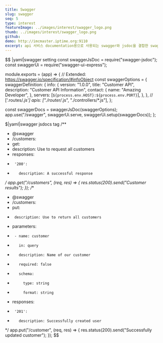```yaml
---
title: Swagger
slug: swagger
seq: 5
type: interest
featureImage: ../images/interest/swagger_logo.png
thumb: ../images/interest/swagger_logo.png
github:
demo: http://imcmaster.iptime.org:9110
excerpt: api 서비스 documentation용으로 사용되는 swagger와 jsdoc을 결합한 swagger doc을 활용한 document
---
```


$$
|yaml|swagger setting
const swaggerJsDoc = require("swagger-jsdoc");
const swaggerUi = require("swagger-ui-express");

module.exports = (app) => {
  // Extended: https://swagger.io/specification/#infoObject
  const swaggerOptions = {
    swaggerDefinition: {
      info: {
        version: "1.0.0",
        title: "Customer API",
        description: "Customer API Information",
        contact: {
          name: "Amazing Developer",
        },
        servers: [`${process.env.HOST}:${process.env.PORT}`],
      },
    },
    // ['.routes/*.js']
    apis: ["./router/*.js", "./controllers/*.js"],
  };

  const swaggerDocs = swaggerJsDoc(swaggerOptions);
  app.use("/swagger", swaggerUi.serve, swaggerUi.setup(swaggerDocs));
};

$$$$$|yaml|swagger jsdocs tag
   /**
   * @swagger
   * /customers:
   *  get:
   *    description: Use to request all customers
   *    responses:
   *      '200':
   *        description: A successful response
   */
  app.get("/customers", (req, res) => {
    res.status(200).send("Customer results");
  });
  /**
   * @swagger
   * /customers:
   *    put:
   *      description: Use to return all customers
   *    parameters:
   *      - name: customer
   *        in: query
   *        description: Name of our customer
   *        required: false
   *        schema:
   *          type: string
   *          format: string
   *    responses:
   *      '201':
   *        description: Successfully created user
   */
  app.put("/customer", (req, res) => {
    res.status(200).send("Successfully updated customer");
  });
$$
